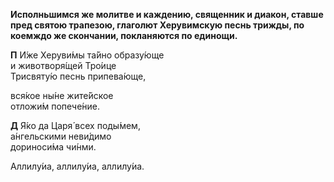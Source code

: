 **Исполньшимся же молитве и каждению, священник и диакон, ставше пред святою трапезою, глаголют Херувимскую песнь трижды, по коемждо же скончании, покланяются по единощи.**

**П** И́же Херуви́мы та́йно образу́юще  
и животворя́щей Тро́ице  
Трисвяту́ю песнь припева́юще,

вся́кое ны́не жите́йское  
отложи́м попече́ние.

**Д** Я́ко да Царя́ всех поды́мем,  
а́нгельскими неви́димо  
дориноси́ма чи́нми.

Аллилу́иа, аллилу́иа, аллилу́иа.
